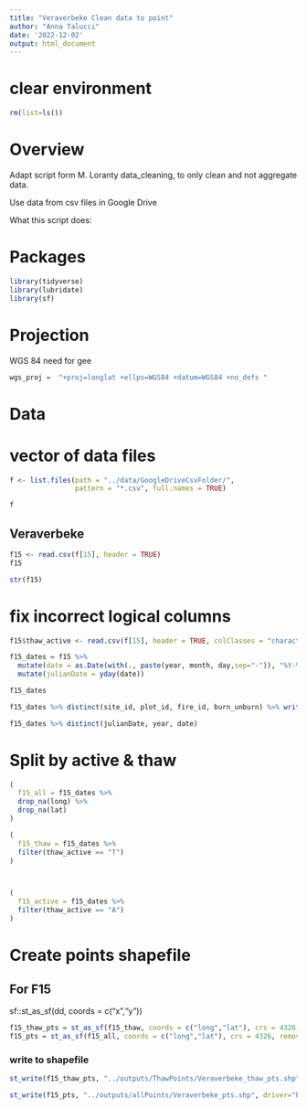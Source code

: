 ```yaml
---
title: "Veraverbeke Clean data to point"
author: "Anna Talucci"
date: '2022-12-02'
output: html_document
---
```



# clear environment
```r
rm(list=ls())
```

# Overview

Adapt script form M. Loranty data_cleaning, to only clean and not aggregate data. 

Use data from csv files in Google Drive

What this script does:


# Packages

```r
library(tidyverse)
library(lubridate)
library(sf)
```
# Projection

WGS 84 need for gee
```r
wgs_proj =  "+proj=longlat +ellps=WGS84 +datum=WGS84 +no_defs "
```

# Data

# vector of data files
```r
f <- list.files(path = "../data/GoogleDriveCsvFolder/",
                pattern = "*.csv", full.names = TRUE)
```

```r
f
```



## Veraverbeke
```r
f15 <- read.csv(f[15], header = TRUE)
f15
```
```r
str(f15)
```
# fix incorrect logical columns
```r
f15$thaw_active <- read.csv(f[15], header = TRUE, colClasses = "character")[,19]
```

```r
f15_dates = f15 %>%
  mutate(date = as.Date(with(., paste(year, month, day,sep="-")), "%Y-%m-%d")) %>%
  mutate(julianDate = yday(date)) 

f15_dates
```

```r
f15_dates %>% distinct(site_id, plot_id, fire_id, burn_unburn) %>% write.csv(., '../outputs/pairs/veraverbeke.csv')
```
```r
f15_dates %>% distinct(julianDate, year, date)
```

# Split by active & thaw
```r
(
  f15_all = f15_dates %>% 
  drop_na(long) %>%
  drop_na(lat)
)

( 
  f15_thaw = f15_dates %>% 
  filter(thaw_active == "T") 
)



(
  f15_active = f15_dates %>% 
  filter(thaw_active == "A") 
)
```

# Create points shapefile

## For F15
sf::st_as_sf(dd, coords = c("x","y"))
```r
f15_thaw_pts = st_as_sf(f15_thaw, coords = c("long","lat"), crs = 4326, remove = FALSE)
f15_pts = st_as_sf(f15_all, coords = c("long","lat"), crs = 4326, remove = FALSE)
```


### write to shapefile
```r
st_write(f15_thaw_pts, "../outputs/ThawPoints/Veraverbeke_thaw_pts.shp", driver="ESRI Shapefile")

st_write(f15_pts, "../outputs/allPoints/Veraverbeke_pts.shp", driver="ESRI Shapefile")
```